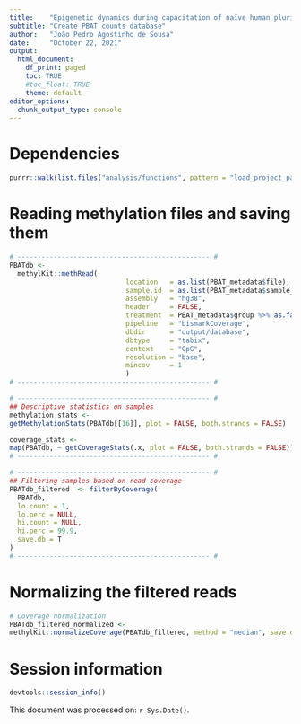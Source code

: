 ```yaml
---
title:    "Epigenetic dynamics during capacitation of naïve human pluripotent stem cells"
subtitle: "Create PBAT counts database"
author:   "João Pedro Agostinho de Sousa"
date:     "October 22, 2021"
output:
  html_document:
    df_print: paged
    toc: TRUE
    #toc_float: TRUE
    theme: default
editor_options:
  chunk_output_type: console
---
```


# Dependencies
```r

purrr::walk(list.files("analysis/functions", pattern = "load_project_packages", full.names = T), source)

```

# Reading methylation files and saving them
```r
# ------------------------------------------------ #
PBATdb <-
  methylKit::methRead(
                             location   = as.list(PBAT_metadata$file),
                             sample.id  = as.list(PBAT_metadata$sample_id),
                             assembly   = "hg38",
                             header     = FALSE,
                             treatment  = PBAT_metadata$group %>% as.factor() %>% as.numeric(),
                             pipeline   = "bismarkCoverage",
                             dbdir      = "output/database",
                             dbtype     = "tabix",
                             context    = "CpG",
                             resolution = "base",
                             mincov     = 1
                             )
# ------------------------------------------------ #

# ------------------------------------------------ #
## Descriptive statistics on samples
methylation_stats <- 
getMethylationStats(PBATdb[[16]], plot = FALSE, both.strands = FALSE)

coverage_stats <- 
map(PBATdb, ~ getCoverageStats(.x, plot = FALSE, both.strands = FALSE))
# ------------------------------------------------ #

# ------------------------------------------------ #
## Filtering samples based on read coverage
PBATdb_filtered  <- filterByCoverage(
  PBATdb,
  lo.count = 1,
  lo.perc = NULL,
  hi.count = NULL,
  hi.perc = 99.9,
  save.db = T
)
# ------------------------------------------------ #

```

# Normalizing the filtered reads
```r

# Coverage normalization
PBATdb_filtered_normalized <- 
methylKit::normalizeCoverage(PBATdb_filtered, method = "median", save.db = TRUE, mc.cores = 40)

```

# Session information
```r

devtools::session_info()

```

This document was processed on: `r Sys.Date()`.
